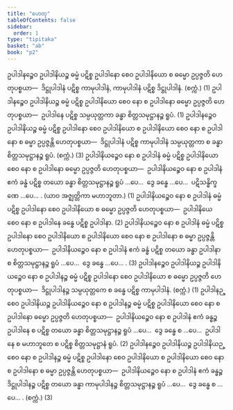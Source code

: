 ```yaml
---
title: "ဟေတု"
tableOfContents: false
sidebar:
  order: 1
type: "tipitaka"
basket: "ab"
book: "p2"
---
```



<DynamicBreadcrumb />

<Division number="95" book="p2" e="ch" v="38" p="331">

<Paragraph number="3758" book="p2">
ဥပါဒါနဉ္စေဝ ဥပါဒါနိယဉ္စ ဓမ္မံ ပဋိစ္စ ဥပါဒါနော စေဝ ဥပါဒါနိယော စ ဓမ္မော ဥပ္ပဇ္ဇတိ ဟေတုပစ္စယာ—  ဒိဋ္ဌုပါဒါနံ ပဋိစ္စ ကာမုပါဒါနံ, ကာမုပါဒါနံ ပဋိစ္စ ဒိဋ္ဌုပါဒါနံ. (စက္ကံ.) (1)
</Paragraph>

<Paragraph number="3759" book="p2">
ဥပါဒါနဉ္စေဝ ဥပါဒါနိယဉ္စ ဓမ္မံ ပဋိစ္စ ဥပါဒါနိယော စေဝ နော စ ဥပါဒါနော ဓမ္မော ဥပ္ပဇ္ဇတိ ဟေတုပစ္စယာ—  ဥပါဒါနေ ပဋိစ္စ သမ္ပယုတ္တကာ ခန္ဓာ စိတ္တသမုဋ္ဌာနဉ္စ ရူပံ. (1)
</Paragraph>

<Paragraph number="3760" book="p2">
ဥပါဒါနဉ္စေဝ ဥပါဒါနိယဉ္စ ဓမ္မံ ပဋိစ္စ ဥပါဒါနော စေဝ ဥပါဒါနိယော စ ဥပါဒါနိယော စေဝ နော စ ဥပါဒါနော စ ဓမ္မာ ဥပ္ပဇ္ဇန္တိ ဟေတုပစ္စယာ—  ဒိဋ္ဌုပါဒါနံ ပဋိစ္စ ကာမုပါဒါနံ သမ္ပယုတ္တကာ စ ခန္ဓာ စိတ္တသမုဋ္ဌာနဉ္စ ရူပံ. (စက္ကံ.) (3)
</Paragraph>

</Division>
<Division number="96" book="p2" e="ch" v="38" p="332">

<Paragraph number="3761" book="p2">
ဥပါဒါနိယဉ္စေဝ နော စ ဥပါဒါနံ ဓမ္မံ ပဋိစ္စ ဥပါဒါနိယော စေဝ နော စ ဥပါဒါနော ဓမ္မော ဥပ္ပဇ္ဇတိ ဟေတုပစ္စယာ—  ဥပါဒါနိယဉ္စေဝ နော စ ဥပါဒါနံ ဧကံ ခန္ဓံ ပဋိစ္စ တယော ခန္ဓာ စိတ္တသမုဋ္ဌာနဉ္စ ရူပံ …ပေ…  ဒွေ ခန္ဓေ …ပေ…  ပဋိသန္ဓိက္ခဏေ …ပေ… . (ယာဝ အဇ္ဈတ္တိကာ မဟာဘူတာ.) (1)
</Paragraph>

<Paragraph number="3762" book="p2">
ဥပါဒါနိယဉ္စေဝ နော စ ဥပါဒါနံ ဓမ္မံ ပဋိစ္စ ဥပါဒါနော စေဝ ဥပါဒါနိယော စ ဓမ္မော ဥပ္ပဇ္ဇတိ ဟေတုပစ္စယာ—  ဥပါဒါနိယေ စေဝ နော စ ဥပါဒါနေ ခန္ဓေ ပဋိစ္စ ဥပါဒါနာ. (2)
</Paragraph>

<Paragraph number="3763" book="p2">
ဥပါဒါနိယဉ္စေဝ နော စ ဥပါဒါနံ ဓမ္မံ ပဋိစ္စ ဥပါဒါနော စေဝ ဥပါဒါနိယော စ ဥပါဒါနိယော စေဝ နော စ ဥပါဒါနော စ ဓမ္မာ ဥပ္ပဇ္ဇန္တိ ဟေတုပစ္စယာ—  ဥပါဒါနိယဉ္စေဝ နော စ ဥပါဒါနံ ဧကံ ခန္ဓံ ပဋိစ္စ တယော ခန္ဓာ ဥပါဒါနာ စ စိတ္တသမုဋ္ဌာနဉ္စ ရူပံ …ပေ…  ဒွေ ခန္ဓေ …ပေ… . (3)
</Paragraph>

</Division>
<Division number="97" book="p2" e="ch" v="38" p="332">

<Paragraph number="3764" book="p2">
ဥပါဒါနဉ္စေဝ ဥပါဒါနိယဉ္စ ဥပါဒါနိယဉ္စေဝ နော စ ဥပါဒါနဉ္စ ဓမ္မံ ပဋိစ္စ ဥပါဒါနော စေဝ ဥပါဒါနိယော စ ဓမ္မော ဥပ္ပဇ္ဇတိ ဟေတုပစ္စယာ—  ဒိဋ္ဌုပါဒါနဉ္စ သမ္ပယုတ္တကေ စ ခန္ဓေ ပဋိစ္စ ကာမုပါဒါနံ. (စက္ကံ.) (1)
</Paragraph>

<Paragraph number="3765" book="p2">
ဥပါဒါနဉ္စေဝ ဥပါဒါနိယဉ္စ ဥပါဒါနိယဉ္စေဝ နော စ ဥပါဒါနဉ္စ ဓမ္မံ ပဋိစ္စ ဥပါဒါနိယော စေဝ နော စ ဥပါဒါနော ဓမ္မော ဥပ္ပဇ္ဇတိ ဟေတုပစ္စယာ—  ဥပါဒါနိယဉ္စေဝ နော စ ဥပါဒါနံ ဧကံ ခန္ဓဉ္စ ဥပါဒါနေ စ ပဋိစ္စ တယော ခန္ဓာ စိတ္တသမုဋ္ဌာနဉ္စ ရူပံ …ပေ…  ဒွေ ခန္ဓေ စ …ပေ…  ဥပါဒါနေ စ မဟာဘူတေ စ ပဋိစ္စ စိတ္တသမုဋ္ဌာနံ ရူပံ. (2)
</Paragraph>

<Paragraph number="3766" book="p2">
ဥပါဒါနဉ္စေဝ ဥပါဒါနိယဉ္စ ဥပါဒါနိယဉ္စေဝ နော စ ဥပါဒါနဉ္စ ဓမ္မံ ပဋိစ္စ ဥပါဒါနော စေဝ ဥပါဒါနိယော စ ဥပါဒါနိယော စေဝ နော စ ဥပါဒါနော စ ဓမ္မာ ဥပ္ပဇ္ဇန္တိ ဟေတုပစ္စယာ—  ဥပါဒါနိယဉ္စေဝ နော စ ဥပါဒါနံ ဧကံ ခန္ဓဉ္စ ဒိဋ္ဌုပါဒါနဉ္စ ပဋိစ္စ တယော ခန္ဓာ ကာမုပါဒါနဉ္စ စိတ္တသမုဋ္ဌာနဉ္စ ရူပံ …ပေ…  ဒွေ ခန္ဓေ စ …ပေ… . (စက္ကံ.) (3)
</Paragraph>
</Division>